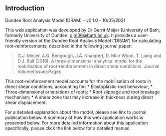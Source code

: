 ## Introduction

Dundee Root Analysis Model (DRAM) - v0.1.0 - 10/05/2021

This web application was developed by Dr Gerrit Meijer (University of Bath, formerly University of Dundee, [gjm36@bath.ac.uk](mailto://gjm36@bath.ac.uk). It provides a user-friendly version of the Dundee Root Analysis Model ('DRAM') for calculating root-reinforcements, described in the following journal paper:

> G.J. Meijer, A.G. Bengough, J.A. Knappett, D. Muir Wood, T. Liang and D.J. Bull (2019). A three-dimensional analytical model for the mobilisation of
root-reinforcement in direct shear conditions. Journal Volume(Issue):Pages

This root-reinforcement model accounts for the mobilisation of roots in direct shear conditions, accounting for:
* Elastoplastic root behaviour;
* Three-dimensional orientations of roots;
* Root slippage and root breakage mechanism;
* A shear zone that may increase in thickness during direct shear displacement.

For a detailed explanation about the model, please see link to journal publication below. A summary of how this web application works is presented below. For more detailed information about this application specifically, please click the link below for a detailed manual.
